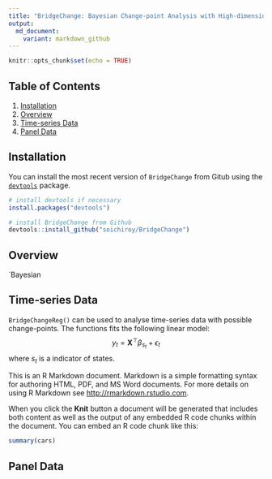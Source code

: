 ```yaml
---
title: "BridgeChange: Bayesian Change-point Analysis with High-dimensional Covariates"
output: 
  md_document:
    variant: markdown_github
---
```


```r
knitr::opts_chunk$set(echo = TRUE)
```


## Table of Contents

1. [Installation](#installation)
2. [Overview](#overview)
3. [Time-series Data](#time-series-data)
3. [Panel Data](#panel-data)

## Installation

You can install the most recent version of `BridgeChange` from Gitub using the [`devtools`](https://github.com/r-lib/devtools) package.

```r
# install devtools if necessary
install.packages("devtools")

# install BridgeChange from Github
devtools::install_github("soichiroy/BridgeChange")
```

## Overview

`Bayesian


## Time-series Data

`BridgeChangeReg()` can be used to analyse time-series data with possible change-points.
The functions fits the following linear model:
$$
y_{t} = \mathbf{X}^{\top}\beta_{s_{t}} + \epsilon_{t}
$$
where $s_{t}$ is a indicator of states.


This is an R Markdown document. Markdown is a simple formatting syntax for authoring HTML, PDF, and MS Word documents. For more details on using R Markdown see <http://rmarkdown.rstudio.com>.

When you click the **Knit** button a document will be generated that includes both content as well as the output of any embedded R code chunks within the document. You can embed an R code chunk like this:

```r
summary(cars)
```

## Panel Data 
